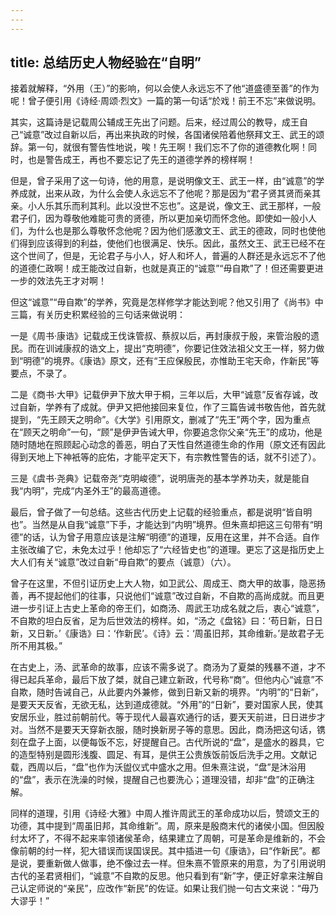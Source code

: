 ```yaml
---
---
---
```

title: 总结历史人物经验在“自明”
---




接着就解释，“外用（王）”的影响，何以会使人永远忘不了他“道盛德至善”的作为呢！曾子便引用《诗经·周颂·烈文》一篇的第一句话“於戏！前王不忘”来做说明。

其实，这篇诗是记载周公辅成王先出了问题。后来，经过周公的教导，成王自己“诚意”改过自新以后，再出来执政的时候，各国诸侯陪着他祭拜文王、武王的颂辞。第一句，就很有警告性地说，唉！先王啊！我们忘不了你的道德教化啊！同时，也是警告成王，再也不要忘记了先王的道德学养的榜样啊！

但是，曾子采用了这一句诗，他的用意，是说明像文王、武王一样，由“诚意”的学养成就，出来从政，为什么会使人永远忘不了他呢？那是因为“君子贤其贤而亲其亲。小人乐其乐而利其利。此以没世不忘也”。这是说，像文王、武王那样，一般君子们，因为尊敬他难能可贵的贤德，所以更加亲切而怀念他。即使如一般小人们，为什么也是那么尊敬怀念他呢？因为他们感激文王、武王的德政，同时也使他们得到应该得到的利益，使他们也很满足、快乐。因此，虽然文王、武王已经不在这个世间了，但是，无论君子与小人，好人和坏人，普遍的人群还是永远忘不了他的道德仁政啊！成王能改过自新，也就是真正的“诚意”“毋自欺”了！但还需要更进一步的效法先王才对啊！

但这“诚意”“毋自欺”的学养，究竟是怎样修学才能达到呢？他又引用了《尚书》中三篇，有关历史积累经验的三句话来做说明：

一是《周书·康诰》记载成王伐诛管叔、蔡叔以后，再封康叔于殷，来管治殷的遗民。而在训诫康叔的诰文上，提出“克明德”，你要记住效法祖父文王一样，努力做到“明德”的境界。《康诰》原文，还有“王应保殷民，亦惟助王宅天命，作新民”等要点，不录了。

二是《商书·大甲》记载伊尹下放大甲于桐，三年以后，大甲“诚意”反省存诚，改过自新，学养有了成就。伊尹又把他接回来复位，作了三篇告诫书敬告他，首先就提到，“先王顾天之明命”。《大学》引用原文，删减了“先王”两个字，因为重点在“顾天之明命”一句，“顾”是伊尹告诫大甲，你要追念你父亲“先王”的成功，他是随时随地在照顾起心动念的善恶，明白了天性自然道德生命的作用（原文还有因此得到天地上下神衹等的庇佑，才能平定天下，有宗教性警告的话，就不引述了）。

三是《虞书·尧典》记载帝尧“克明峻德”，说明唐尧的基本学养功夫，就是能自我“内明”，完成“内圣外王”的最高道德。

最后，曾子做了一句总结。这些古代历史上记载的经验重点，都是说明“皆自明也”。当然是从自我“诚意”下手，才能达到“内明”境界。但朱熹却把这三句带有“明德”的话，认为曾子用意应该是注解“明德”的道理，反用在这里，并不合适。自作主张改编了它，未免太过乎！他却忘了“六经皆史也”的道理。更忘了这是指历史上大人们有关“诚意”改过自新“毋自欺”的要点（诚意）（六）。

曾子在这里，不但引证历史上大人物，如卫武公、周成王、商大甲的故事，隐恶扬善，再不提起他们的往事，只说他们“诚意”改过自新，不自欺的高尚成就。而且更进一步引证上古史上革命的帝王们，如商汤、周武王功成名就之后，衷心“诚意”，不自欺的坦白反省，足为后世效法的榜样。如，“汤之《盘铭》曰：‘苟日新，日日新，又日新。’《康诰》曰：‘作新民’。《诗》云：‘周虽旧邦，其命维新。’是故君子无所不用其极。”

在古史上，汤、武革命的故事，应该不需多说了。商汤为了夏桀的残暴不道，才不得已起兵革命，最后下放了桀，就自己建立新政，代号称“商”。但他内心“诚意”不自欺，随时告诫自己，从此要内外兼修，做到日新又新的境界。“内明”的“日新”，是要天天反省，无欲无私，达到道成德就。“外用”的“日新”，要对国家人民，使其安居乐业，胜过前朝前代。等于现代人最喜欢通行的话，要天天前进，日日进步才对。当然不是要天天穿新衣服，随时换新房子等的意思。因此，商汤把这句话，镌刻在盘子上面，以便每饭不忘，好提醒自己。古代所说的“盘”，是盛水的器具，它的造型特别是圆形浅腹、圆足、有耳，是供王公贵族饭前饭后洗手之用。文献记载，西周以后，“盘”也作为沃盥仪式中盛水之用。但朱熹注说，“盘”是沐浴用的“盘”，表示在洗澡的时候，提醒自己也要洗心；道理没错，却非“盘”的正确注解。

同样的道理，引用《诗经·大雅》中周人推许周武王的革命成功以后，赞颂文王的功德，其中提到“周虽旧邦，其命维新”。周，原来是殷商末代的诸侯小国。但因殷纣太坏了，不得不起来率领诸侯革命，结果建立了周朝，可是革命是维新的，不会像前朝的纣一样，犯大错误而误国误民。其中插进一句《康诰》，曰“作新民”。都是说，要重新做人做事，绝不像过去一样。但朱熹不管原来的用意，为了引用说明古代的圣君贤相们，“诚意”不自欺的反思。他只看到有“新”字，便正好拿来注解自己认定师说的“亲民”，应改作“新民”的佐证。如果让我们抛一句古文来说：“毋乃大谬乎！”